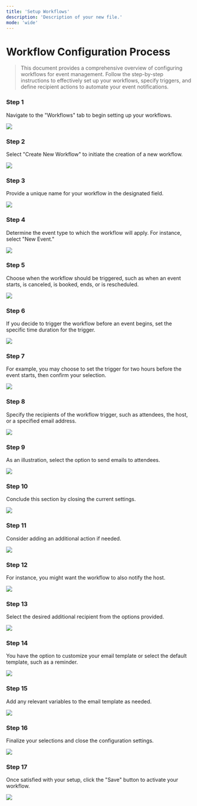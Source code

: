 ```yaml
---
title: 'Setup Workflows'
description: 'Description of your new file.'
mode: 'wide'
---
```

# Workflow Configuration Process

> This document provides a comprehensive overview of configuring workflows for event management. Follow the step-by-step instructions to effectively set up your workflows, specify triggers, and define recipient actions to automate your event notifications.

### Step 1

Navigate to the "Workflows" tab to begin setting up your workflows.

<Frame><img src="/images/Workflow/image1.jpg" /></Frame>

### Step 2

Select "Create New Workflow" to initiate the creation of a new workflow.

<Frame><img src="/images/Workflow/image2.jpg" /></Frame>

### Step 3

Provide a unique name for your workflow in the designated field.

<Frame><img src="/images/Workflow/image3.jpg" /></Frame>

### Step 4

Determine the event type to which the workflow will apply. For instance, select "New Event."

<Frame><img src="/images/Workflow/image4.jpg" /></Frame>

### Step 5

Choose when the workflow should be triggered, such as when an event starts, is canceled, is booked, ends, or is rescheduled.

<Frame><img src="/images/Workflow/image5.jpg" /></Frame>

### Step 6

If you decide to trigger the workflow before an event begins, set the specific time duration for the trigger.

<Frame><img src="/images/Workflow/image6.jpg" /></Frame>

### Step 7

For example, you may choose to set the trigger for two hours before the event starts, then confirm your selection.

<Frame><img src="/images/Workflow/image7.jpg" /></Frame>

### Step 8

Specify the recipients of the workflow trigger, such as attendees, the host, or a specified email address.

<Frame><img src="/images/Workflow/image8.jpg" /></Frame>

### Step 9

As an illustration, select the option to send emails to attendees.

<Frame><img src="/images/Workflow/image9.jpg" /></Frame>

### Step 10

Conclude this section by closing the current settings.

<Frame><img src="/images/Workflow/image10.jpg" /></Frame>

### Step 11

Consider adding an additional action if needed.

<Frame><img src="/images/Workflow/image11.jpg" /></Frame>

### Step 12

For instance, you might want the workflow to also notify the host.

<Frame><img src="/images/Workflow/image12.jpg" /></Frame>

### Step 13

Select the desired additional recipient from the options provided.

<Frame><img src="/images/Workflow/image13.jpg" /></Frame>

### Step 14

You have the option to customize your email template or select the default template, such as a reminder.

<Frame><img src="/images/Workflow/image14.jpg" /></Frame>

### Step 15

Add any relevant variables to the email template as needed.

<Frame><img src="/images/Workflow/image15.jpg" /></Frame>

### Step 16

Finalize your selections and close the configuration settings.

<Frame><img src="/images/Workflow/image16.jpg" /></Frame>

### Step 17

Once satisfied with your setup, click the "Save" button to activate your workflow.

<Frame><img src="/images/Workflow/image17.jpg" /></Frame>

